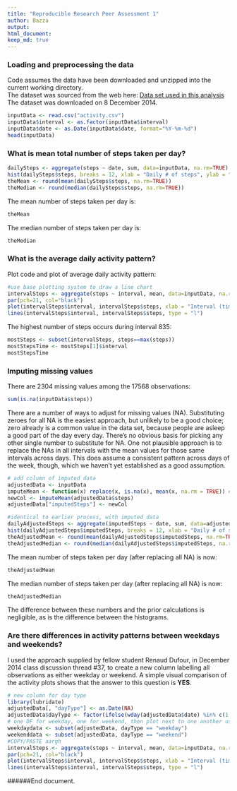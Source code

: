 ```yaml
---
title: "Reproducible Research Peer Assessment 1"
author: Bazza
output: 
html_document: 
keep_md: true
---
```

  
### Loading and preprocessing the data
Code assumes the data have been downloaded and unzipped into the current working directory.  
The dataset was sourced from the web here:
[Data set used in this analysis](https://d396qusza40orc.cloudfront.net/repdata%2Fdata%2Factivity.zip)  
The dataset was downloaded on 8 December 2014.  
```r
inputData <- read.csv("activity.csv")
inputData$interval <- as.factor(inputData$interval)
inputData$date <- as.Date(inputData$date, format="%Y-%m-%d")
head(inputData)
```
  
### What is mean total number of steps taken per day?
```r
dailySteps <- aggregate(steps ~ date, sum, data=inputData, na.rm=TRUE)
hist(dailySteps$steps, breaks = 12, xlab = "Daily # of steps", ylab = "Frequency (# of days)", main = "Frequency - numbers of steps per day")
theMean <- round(mean(dailySteps$steps, na.rm=TRUE))
theMedian <- round(median(dailySteps$steps, na.rm=TRUE))
```
The mean number of steps taken per day is:
```r
theMean
```
The median number of steps taken per day is:
```r
theMedian
```
  
### What is the average daily activity pattern?
Plot code and plot of average daily activity pattern:
```r
#use base plotting system to draw a line chart
intervalSteps <- aggregate(steps ~ interval, mean, data=inputData, na.rm=TRUE)
par(pch=21, col="black")
plot(intervalSteps$interval, intervalSteps$steps, xlab = "Interval (time)", ylab = "Number of steps", main = "Average number of steps by interval", type = "n")
lines(intervalSteps$interval, intervalSteps$steps, type = "l")
```
   
The highest number of steps occurs during interval 835:
```r
mostSteps <- subset(intervalSteps, steps==max(steps))
mostStepsTime <- mostSteps[1]$interval
mostStepsTime
```
  
### Imputing missing values
There are 2304 missing values among the 17568 observations:
```r
sum(is.na(inputData$steps))
```
  
There are a number of ways to adjust for missing values (NA). Substituting zeroes for all NA is the easiest approach, but unlikely to be a good choice; zero already is a common value in the data set, because people are asleep a good part of the day every day. There's no obvious basis for picking any other single number to substitute for NA. One not plausible approach is to replace the NAs in all intervals with the mean values for those same intervals across days. This does assume a consistent pattern across days of the week, though, which we haven't yet established as a good assumption.
  
```r
# add column of imputed data
adjustedData <- inputData
imputeMean <- function(x) replace(x, is.na(x), mean(x, na.rm = TRUE)) # from stackoverflow 17297897
newCol <- imputeMean(adjustedData$steps)
adjustedData["imputedSteps"] <- newCol

#identical to earlier process, with imputed data
dailyAdjustedSteps <- aggregate(imputedSteps ~ date, sum, data=adjustedData, na.rm=TRUE)
hist(dailyAdjustedSteps$imputedSteps, breaks = 12, xlab = "Daily # of steps", ylab = "Frequency (# of days)", main = "Frequency - adjusted numbers of steps per day")
theAdjustedMean <- round(mean(dailyAdjustedSteps$imputedSteps, na.rm=TRUE))
theAdjustedMedian <- round(median(dailyAdjustedSteps$imputedSteps, na.rm=TRUE))
```
  
The mean number of steps taken per day (after replacing all NA) is now:
```r
theAdjustedMean
```
The median number of steps taken per day (after replacing all NA) is now:
```r
theAdjustedMedian
```
  
The difference between these numbers and the prior calculations is negligible, as is the difference between the histograms.
  
### Are there differences in activity patterns between weekdays and weekends?
I used the approach supplied by fellow student Renaud Dufour, in December 2014 class discussion thread #37, to create a new column labelling all observations as either weekday or weekend. A simple visual comparison of the activity plots shows that the answer to this question is **YES**.
  
```r
# new column for day type
library(lubridate)
adjustedData[, "dayType"] <- as.Date(NA)
adjustedData$dayType <- factor(ifelse(wday(adjustedData$date) %in% c(1,7), "weekend", "weekday"))
# one DF for weekday, one for weekend, then plot next to one another using basic plotting system
weekdaydata <- subset(adjustedData, dayType == "weekday")
weekenddata <- subset(adjustedData, dayType == "weekend")
#COPY/PASTE aargh
intervalSteps <- aggregate(steps ~ interval, mean, data=inputData, na.rm=TRUE)
par(pch=21, col="black")
plot(intervalSteps$interval, intervalSteps$steps, xlab = "Interval (time)", ylab = "Number of steps", main = "Average number of steps by interval", type = "n")
lines(intervalSteps$interval, intervalSteps$steps, type = "l")
```
  
######End document.
